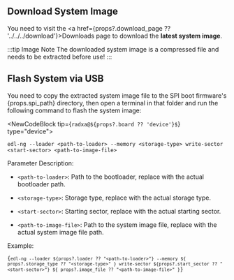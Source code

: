 ## Download System Image

You need to visit the <a href={props?.download_page ?? '../../../download'}>Downloads</a> page to download the **latest system image**.

:::tip Image Note
The downloaded system image is a compressed file and needs to be extracted before use!
:::

## Flash System via USB

You need to copy the extracted system image file to the SPI boot firmware's {props.spi_path} directory, then open a terminal in that folder and run the following command to flash the system image:

<NewCodeBlock tip={`radxa@${props?.board ?? 'device'}$`} type="device">

```
edl-ng --loader <path-to-loader> --memory <storage-type> write-sector <start-sector> <path-to-image-file>
```

</NewCodeBlock>

Parameter Description:

- `<path-to-loader>`: Path to the bootloader, replace with the actual bootloader path.

- `<storage-type>`: Storage type, replace with the actual storage type.

- `<start-sector>`: Starting sector, replace with the actual starting sector.

- `<path-to-image-file>`: Path to the system image file, replace with the actual system image file path.

Example:

<code>{`edl-ng --loader ${props?.loader ?? "<path-to-loader>"} --memory ${
  props?.storage_type ?? "<storage-type>"
} write-sector ${props?.start_sector ?? "<start-sector>"} ${
  props?.image_file ?? "<path-to-image-file>"
}`}</code>
